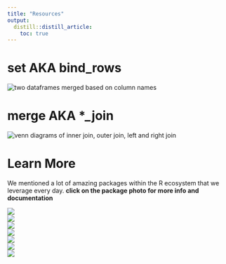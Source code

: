 ```yaml
---
title: "Resources"
output:
  distill::distill_article:
    toc: true
---
```


# set AKA bind_rows

<img alt="two dataframes merged based on column names" src="www/bind_rows.PNG"></img>

# merge AKA *_join

<img alt="venn diagrams of inner join, outer join, left and right join" src="www/join.PNG"></img>

# Learn More

We mentioned a lot of amazing packages within the R ecosystem that we leverage every day. **click on the package photo for more info and documentation**

<div class="cards">

  <div class="card">
  <a href="https://www.tidyverse.org/">
  <img class="resource" src="www/tidyverse.png"></img>
  </a>
  </div>
  
  <div class="card">
  <a href="https://atorus-research.github.io/Tplyr/">
  <img class="resource" src="www/tplyr.png"></img>
  </a>
  </div>
  
  <div class="card">
  <a href="https://ggplot2.tidyverse.org/">
  <img class="resource" src="www/ggplot2.png"></img>
  </a>
  </div>
  
  <div class="card">
  <a href="https://atorus-research.github.io/xportr/">
  <img class="resource" src="www/xportr.png"></img>
  </a>
  </div>
  
  <div class="card">
  <a href="https://stringr.tidyverse.org/">
  <img class="resource" src="www/stringr.png">
  </img>
  </a>
  </div>
  
  <div class="card">
  <a href="https://lubridate.tidyverse.org/">
  <img class="resource" src="www/lubridate.png"></img>
  </a>
  </div>
  
  <div class="card">
  <a href="https://clock.r-lib.org/">
  <img class="resource" src="www/clock.png"></img>
  </a>
  </div>
  

</div>